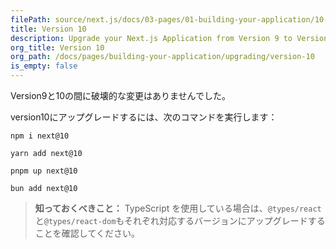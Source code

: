 ```yaml
---
filePath: source/next.js/docs/03-pages/01-building-your-application/10-upgrading/09-version-10.mdx
title: Version 10
description: Upgrade your Next.js Application from Version 9 to Version 10.
org_title: Version 10
org_path: /docs/pages/building-your-application/upgrading/version-10
is_empty: false
---
```


Version9と10の間に破壊的な変更はありませんでした。

version10にアップグレードするには、次のコマンドを実行します：

```bash:Terminal
npm i next@10
```

```bash:Terminal
yarn add next@10
```

```bash:Terminal
pnpm up next@10
```

```bash:Terminal
bun add next@10
```

> **知っておくべきこと：** TypeScript を使用している場合は、`@types/react`と`@types/react-dom`もそれぞれ対応するバージョンにアップグレードすることを確認してください。
